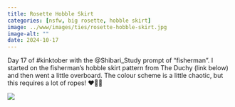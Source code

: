 ```yaml
---
title: Rosette Hobble Skirt
categories: [nsfw, big rosette, hobble skirt]
image: ../www/images/ties/rosette-hobble-skirt.jpg
image-alt: ""
date: 2024-10-17
---
```


Day 17 of #kinktober with the @Shibari_Study prompt of “fisherman”. I started on the fisherman’s hobble skirt pattern from The Duchy (link below) and then went a little overboard. The colour scheme is a little chaotic, but this requires a lot of ropes! ❤️💜💙

![](../www/images/ties/rosette-hobble-skirt.jpg)

